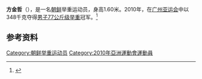 {{MedalTableTop}}
{{MedalSport | 男子[[举重|举重]]}}
{{MedalCountry | {{PRK}}}}
{{MedalCompetition|[[亚运会|亚运会]]}}
{{MedalGold|[[2010年亚洲运动会|2010年广州]]|[[2010年亚洲运动会举重比赛_-_男子77公斤级|77公斤级]]}}
{{MedalBottom}}
'''方金哲'''（{{bd|1981年|11月11日|||}}），是一名[[朝鲜|朝鲜]]举重运动员，身高1.60米。2010年，在[[广州亚运会|广州亚运会]]中以348千克夺得[[2010年亚洲运动会举重比赛_-_男子77公斤级|男子77公斤级举重]]冠军。<ref>{{cite web|url=http://www.gz2010.cn/info/CHN_CHN/ZB/ZBB101A_WL@@@@@@@@@@@@@@@CHN_number=272228.html | language=zh-hans | title=方金哲 - 简历  |publisher=2010年广州亚运会官方网站 |accessdate=2011-06-29 }}</ref>
==参考资料==
<references />


[[Category:朝鲜举重运动员|Category:朝鲜举重运动员]]
[[Category:2010年亞洲運動會運動員|Category:2010年亞洲運動會運動員]]